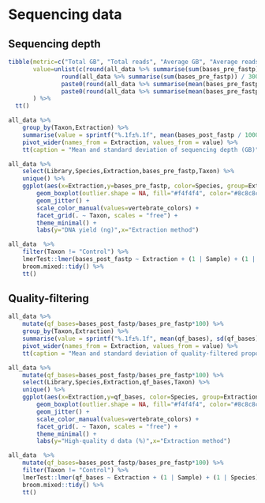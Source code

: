 # Sequencing data

## Sequencing depth

```r

tibble(metric=c("Total GB", "Total reads", "Average GB", "Average reads"),
       value=unlist(c(round(all_data %>% summarise(sum(bases_pre_fastp)) / 1000000000,2),
               round(all_data %>% summarise(sum(bases_pre_fastp)) / 300,2),
               paste0(round(all_data %>% summarise(mean(bases_pre_fastp)) / 1000000000,2),"±",round(all_data %>% summarise(sd(bases_pre_fastp)) / 1000000000,2)),
               paste0(round(all_data %>% summarise(mean(bases_pre_fastp)) / 300,0),"±",round(all_data %>% summarise(sd(bases_pre_fastp)) / 300,0))))
       ) %>%
  tt()

```

```r
all_data %>%
    group_by(Taxon,Extraction) %>%
    summarise(value = sprintf("%.1f±%.1f", mean(bases_post_fastp / 1000000000), sd(bases_post_fastp / 1000000000))) %>%
    pivot_wider(names_from = Extraction, values_from = value) %>%
    tt(caption = "Mean and standard deviation of sequencing depth (GB)")
```

```r
all_data %>%
    select(Library,Species,Extraction,bases_pre_fastp,Taxon) %>%
    unique() %>%
    ggplot(aes(x=Extraction,y=bases_pre_fastp, color=Species, group=Extraction)) + 
        geom_boxplot(outlier.shape = NA, fill="#f4f4f4", color="#8c8c8c") + 
        geom_jitter() + 
        scale_color_manual(values=vertebrate_colors) +
        facet_grid(. ~ Taxon, scales = "free") +
        theme_minimal() +
        labs(y="DNA yield (ng)",x="Extraction method")
```

```r
all_data  %>%
    filter(Taxon != "Control") %>%
    lmerTest::lmer(bases_post_fastp ~ Extraction + (1 | Sample) + (1 | Species), data = ., REML = FALSE) %>%
    broom.mixed::tidy() %>%
    tt()
```

## Quality-filtering

```r
all_data %>%
    mutate(qf_bases=bases_post_fastp/bases_pre_fastp*100) %>%
    group_by(Taxon,Extraction) %>%
    summarise(value = sprintf("%.1f±%.1f", mean(qf_bases), sd(qf_bases))) %>%
    pivot_wider(names_from = Extraction, values_from = value) %>%
    tt(caption = "Mean and standard deviation of quality-filtered proportion of reads")
```

```r
all_data %>%
    mutate(qf_bases=bases_post_fastp/bases_pre_fastp*100) %>%
    select(Library,Species,Extraction,qf_bases,Taxon) %>%
    unique() %>%
    ggplot(aes(x=Extraction,y=qf_bases, color=Species, group=Extraction)) + 
        geom_boxplot(outlier.shape = NA, fill="#f4f4f4", color="#8c8c8c") + 
        geom_jitter() + 
        scale_color_manual(values=vertebrate_colors) +
        facet_grid(. ~ Taxon, scales = "free") +
        theme_minimal() +
        labs(y="High-quality d data (%)",x="Extraction method")
```

```r
all_data  %>%
    mutate(qf_bases=bases_post_fastp/bases_pre_fastp*100) %>%
    filter(Taxon != "Control") %>%
    lmerTest::lmer(qf_bases ~ Extraction + (1 | Sample) + (1 | Species), data = ., REML = FALSE) %>%
    broom.mixed::tidy() %>%
    tt()
```

